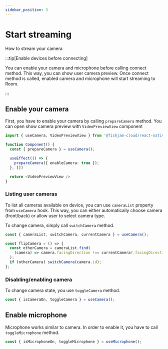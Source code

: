 ```yaml
---
sidebar_position: 3
---
```


# Start streaming

How to stream your camera

:::tip[Enable devices before connecting]

You can enable your camera and microphone before calling connect method.
This way, you can show user camera preview. Once connect method is called,
enabled camera and microphone will start streaming to Room.

:::

## Enable your camera

First, you have to enable your camera by calling `prepareCamera` method.
You can open show camera preview with `VideoPreviewView` component

```ts
import { useCamera, VideoPreviewView } from '@fishjam-cloud/react-native-client';

function Component() {
  const { prepareCamera } = useCamera();

  useEffect(() => {
    prepareCamera({ enableCamera: true });
  }, [])

  return <VideoPreviewView />
}
```

### Listing user cameras

To list all cameras available on device, you can use `cameraList` property from `useCamera` hook.
This way, you can either automatically choose camera (front/back) or allow user to select camera type.

To change camera, simply call `switchCamera` method.

```ts
const { cameraList, switchCamera, currentCamera } = useCamera();

const flipCamera = () => {
  const otherCamera = cameraList.find(
    (camera) => camera.facingDirection !== currentCamera?.facingDirection,
  );
  if (otherCamera) switchCamera(camera.id);
};
```

### Disabling/enabling camera

To change camera state, you use `toggleCamera` method.

```ts
const { isCameraOn, toggleCamera } = useCamera();
```

## Enable microphone

Microphone works similar to camera. In order to enable it, you have to call `toggleMicrophone` method.

```ts
const { isMicrophoneOn, toggleMicrophone } = useMicrophone();
```
